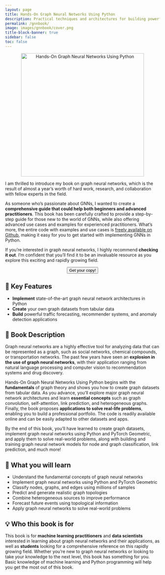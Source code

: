 ```yaml
---
layout: page
title: Hands-On Graph Neural Networks Using Python
description: Practical techniques and architectures for building powerful graph and deep learning apps with PyTorch
permalink: /gnnbook/
image: images/gnnbook/cover.png
title-block-banner: true
sidebar: false
toc: false
---
```


<center><img src="/images/gnnbook/cover.png" alt="Hands-On Graph Neural Networks Using Python" width="400"></center>

I am thrilled to introduce my book on graph neural networks, which is the result of almost a year's worth of hard work, research, and collaboration with fellow experts in the field.

As someone who's passionate about GNNs, I wanted to create a **comprehensive guide that could help both beginners and advanced practitioners**. This book has been carefully crafted to provide a step-by-step guide for those new to the world of GNNs, while also offering advanced use cases and examples for experienced practitioners. What's more, the entire code with examples and use cases is [freely available on Github](https://github.com/PacktPublishing/Hands-On-Graph-Neural-Networks-Using-Python), making it easy for you to get started with implementing GNNs in Python.

<!-- <center><img src="images/gnnbook/cover.png" alt="Hands-On Graph Neural Networks Using Python" width=400></center> -->

If you're interested in graph neural networks, I highly recommend **checking it out**. I'm confident that you'll find it to be an invaluable resource as you explore this exciting and rapidly growing field.

<center>
<a href="https://packt.link/a/9781804617526" target="_blank">
  <button id="Amazon">
    Get your copy!
  </button>
</a>
</center>


## 📘 Key Features

* **Implement** state-of-the-art graph neural network architectures in Python
* **Create** your own graph datasets from tabular data
* **Build** powerful traffic forecasting, recommender systems, and anomaly detection applications

## 💼 Book Description

Graph neural networks are a highly effective tool for analyzing data that can be represented as a graph, such as social networks, chemical compounds, or transportation networks. The past few years have seen an **explosion in the use of graph neural networks**, with their application ranging from natural language processing and computer vision to recommendation systems and drug discovery.

Hands-On Graph Neural Networks Using Python begins with the **fundamentals** of graph theory and shows you how to create graph datasets from tabular data. As you advance, you'll explore major graph neural network architectures and learn **essential concepts** such as graph convolution, self-attention, link prediction, and heterogeneous graphs. Finally, the book proposes **applications to solve real-life problems**, enabling you to build a professional portfolio. The code is readily available online and can be easily adapted to other datasets and apps.

By the end of this book, you'll have learned to create graph datasets, implement graph neural networks using Python and PyTorch Geometric, and apply them to solve real-world problems, along with building and training graph neural network models for node and graph classification, link prediction, and much more!

## 🔑 What you will learn

* Understand the fundamental concepts of graph neural networks
* Implement graph neural networks using Python and PyTorch Geometric
* Classify nodes, graphs, and edges using millions of samples
* Predict and generate realistic graph topologies
* Combine heterogeneous sources to improve performance
* Forecast future events using topological information
* Apply graph neural networks to solve real-world problems

## 💡 Who this book is for

This book is for **machine learning practitioners** and **data scientists** interested in learning about graph neural networks and their applications, as well as **students** looking for a comprehensive reference on this rapidly growing field. Whether you're new to graph neural networks or looking to take your knowledge to the next level, this book has something for you. Basic knowledge of machine learning and Python programming will help you get the most out of this book.